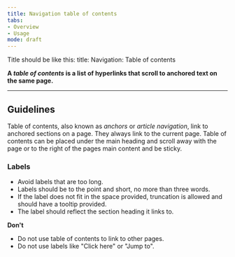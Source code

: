 ```yaml
---
title: Navigation table of contents
tabs: 
- Overview
- Usage
mode: draft
---
```


Title should be like this: 
title: Navigation: Table of contents


**A *table of contents* is a list of hyperlinks that scroll to anchored text on the same page.**
<!--One to two sentences as an introduction to the component-->

***

## Guidelines
<!--List how to use it, sizes, widths, grid interactions, color allowances -->

Table of contents, also known as *anchors* or *article navigation*, link to anchored sections on a page.  They always link to the current page. Table of contents can be placed under the main heading and scroll away with the page or to the right of the pages main content and be sticky. 


### Labels

* Avoid labels that are too long. 
* Labels should be to the point and short, no more than three words. 
* If the label does not fit in the space provided, truncation is allowed and should have a tooltip provided.
* The label should reflect the section heading it links to.


**Don't**
<!--Bullet point list if needed -->

* Do not use table of contents to link to other pages. 
* Do not use labels like "Click here" or "Jump to". 

<Embed url="https://www.figma.com/file/0bGXR2sCwMVSDNyyzu5BXrO5/Desktop-UI?node-id=1687%3A448" />
